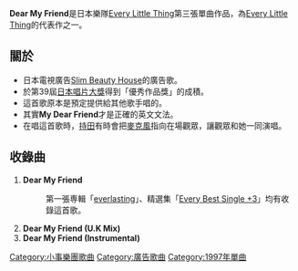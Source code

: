 {{For|[[姜濤|姜濤]]單曲|Dear My Friend,}}
{{Infobox song
| name       = Dear My Friend
| type       = [[單曲|單曲]]
| artist     = [[Every_Little_Thing|Every Little Thing]]
| cover      = 
| released   = 1997年1月22日
| recorded   = 
| genre      = [[J-POP|J-POP]]
| length     = 14分 58秒
| label      = [[avex_trax|avex trax]]
| producer   = 
| prev_title = [[Future_World|Future World]]
| prev_year  = 1996
| next_title = [[For_the_moment|For the moment]]
| next_year  = 1997
}}
'''Dear My Friend'''是日本樂隊[[Every_Little_Thing|Every Little Thing]]第三張單曲作品，為[[Every_Little_Thing|Every Little Thing]]的代表作之一。

== 關於 ==
* 日本電視廣告[[Slim_Beauty_House|Slim Beauty House]]的廣告歌。
* 於第39屆[[日本唱片大獎|日本唱片大獎]]得到「優秀作品獎」的成積。
* 這首歌原本是預定提供給其他歌手唱的。
* 其實'''My Dear Friend'''才是正確的英文文法。
* 在唱這首歌時，[[持田香織|持田]]有時會把[[麥克風|麥克風]]指向在場觀眾，讓觀眾和她一同演唱。

== 收錄曲 ==
# '''Dear My Friend'''
#: 第一張専輯「[[everlasting_(Every_Little_Thing)|everlasting]]」、精選集「[[Every_Best_Single_+3|Every Best Single +3]]」均有收錄這首歌。
# '''Dear My Friend (U.K Mix)'''
# '''Dear My Friend (Instrumental)'''

[[Category:小事樂團歌曲|Category:小事樂團歌曲]]
[[Category:廣告歌曲|Category:廣告歌曲]]
[[Category:1997年單曲|Category:1997年單曲]]